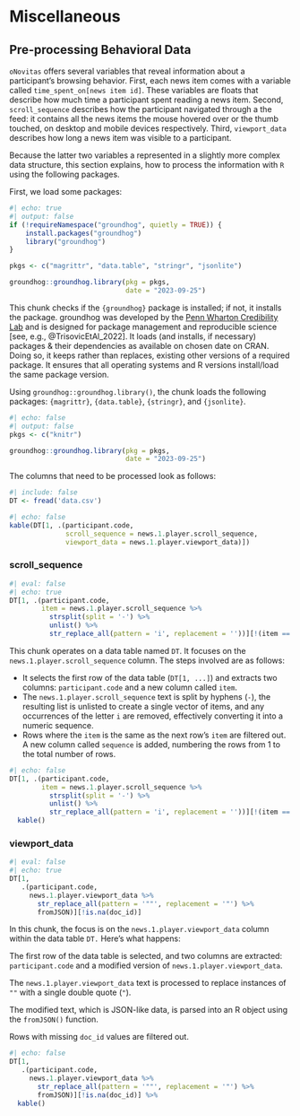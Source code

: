 # Miscellaneous {#sec-misc}

## Pre-processing Behavioral Data

`oNovitas` offers several variables that reveal information about a participant's browsing behavior. First, each news item comes with a variable called `time_spent_on[news item id]`. These variables are floats that describe how much time a participant spent reading a news item. Second, `scroll_sequence` describes how the participant navigated through a the feed: it contains all the news items the mouse hovered over or the thumb touched, on desktop and mobile devices respectively. Third, `viewport_data` describes how long a news item was visible to a participant.

Because the latter two variables a represented in a slightly more complex data structure, this section explains, how to process the information with `R` using the following packages.

First, we load some packages:

```r
#| echo: true
#| output: false
if (!requireNamespace("groundhog", quietly = TRUE)) {
    install.packages("groundhog")
    library("groundhog")
}

pkgs <- c("magrittr", "data.table", "stringr", "jsonlite")

groundhog::groundhog.library(pkg = pkgs,
                             date = "2023-09-25")
```

This chunk checks if the `{groundhog}` package is installed; if not, it installs the package. groundhog was developed by the [Penn Wharton Credibility Lab](https://credlab.wharton.upenn.edu/) and is designed for package management and reproducible science [see, e.g., @TrisovicEtAl_2022]. It loads (and installs, if necessary) packages & their dependencies as available on chosen date on CRAN. Doing so, it keeps rather than replaces, existing other versions of a required package. It ensures that all operating systems and R versions install/load the same package version.

Using `groundhog::groundhog.library()`, the chunk loads the following packages: `{magrittr}`, `{data.table}`, `{stringr}`, and `{jsonlite}`.

```r
#| echo: false
#| output: false
pkgs <- c("knitr")

groundhog::groundhog.library(pkg = pkgs,
                             date = "2023-09-25")
```

The columns that need to be processed look as follows: 

```r
#| include: false
DT <- fread('data.csv')
```

```r
#| echo: false
kable(DT[1, .(participant.code, 
              scroll_sequence = news.1.player.scroll_sequence,
              viewport_data = news.1.player.viewport_data)])
```


### scroll_sequence

```r
#| eval: false
#| echo: true
DT[1, .(participant.code,
        item = news.1.player.scroll_sequence %>%
          strsplit(split = '-') %>%
          unlist() %>%
          str_replace_all(pattern = 'i', replacement = ''))][!(item == shift(item, type = "lead")), ][, sequence := 1:.N]
```

This chunk operates on a data table named `DT`. It focuses on the `news.1.player.scroll_sequence` column. The steps involved are as follows:

- It selects the first row of the data table (`DT[1, ...]`) and extracts two columns: `participant.code` and a new column called `item`.
- The `news.1.player.scroll_sequence` text is split by hyphens (`-`), the resulting list is unlisted to create a single vector of items, and any occurrences of the letter `i` are removed, effectively converting it into a numeric sequence.
- Rows where the `item` is the same as the next row's `item` are filtered out. A new column called `sequence` is added, numbering the rows from 1 to the total number of rows.


```r
#| echo: false
DT[1, .(participant.code,
        item = news.1.player.scroll_sequence %>%
          strsplit(split = '-') %>%
          unlist() %>%
          str_replace_all(pattern = 'i', replacement = ''))][!(item == shift(item, type = "lead")), ][, sequence := 1:.N] %>% 
  kable()
```

### viewport_data

```r
#| eval: false
#| echo: true
DT[1, 
   .(participant.code, 
     news.1.player.viewport_data %>% 
       str_replace_all(pattern = '""', replacement = '"') %>% 
       fromJSON)][!is.na(doc_id)]
```

In this chunk, the focus is on the `news.1.player.viewport_data` column within the data table `DT.` Here's what happens:

The first row of the data table is selected, and two columns are extracted: `participant.code` and a modified version of `news.1.player.viewport_data`.

The `news.1.player.viewport_data` text is processed to replace instances of `""` with a single double quote (`"`).

The modified text, which is JSON-like data, is parsed into an R object using the `fromJSON()` function.

Rows with missing `doc_id` values are filtered out.

```r
#| echo: false
DT[1, 
   .(participant.code, 
     news.1.player.viewport_data %>% 
       str_replace_all(pattern = '""', replacement = '"') %>% 
       fromJSON)][!is.na(doc_id)] %>% 
  kable()
```

